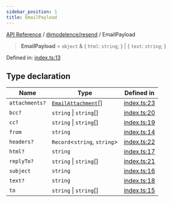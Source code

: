 ```yaml
---
sidebar_position: 1
title: EmailPayload
---
```


[API Reference](/api-reference/@modelence/resend/type-aliases/../../../index) / [@modelence/resend](/api-reference/@modelence/resend/type-aliases/../index) / EmailPayload

> **EmailPayload** = `object` & \{ `html`: `string`; \} \| \{ `text`: `string`; \}

Defined in: [index.ts:13](https://github.com/modelence/modelence/blob/532bd9d6d1803acfaae9221933b66252aeb7e028/packages/resend/src/index.ts#L13)

## Type declaration

| Name | Type | Defined in |
| ------ | ------ | ------ |
| `attachments?` | [`EmailAttachment`](/api-reference/@modelence/resend/type-aliases/EmailAttachment)[] | [index.ts:23](https://github.com/modelence/modelence/blob/532bd9d6d1803acfaae9221933b66252aeb7e028/packages/resend/src/index.ts#L23) |
| `bcc?` | `string` \| `string`[] | [index.ts:20](https://github.com/modelence/modelence/blob/532bd9d6d1803acfaae9221933b66252aeb7e028/packages/resend/src/index.ts#L20) |
| `cc?` | `string` \| `string`[] | [index.ts:19](https://github.com/modelence/modelence/blob/532bd9d6d1803acfaae9221933b66252aeb7e028/packages/resend/src/index.ts#L19) |
| `from` | `string` | [index.ts:14](https://github.com/modelence/modelence/blob/532bd9d6d1803acfaae9221933b66252aeb7e028/packages/resend/src/index.ts#L14) |
| `headers?` | `Record`\<`string`, `string`\> | [index.ts:22](https://github.com/modelence/modelence/blob/532bd9d6d1803acfaae9221933b66252aeb7e028/packages/resend/src/index.ts#L22) |
| `html?` | `string` | [index.ts:17](https://github.com/modelence/modelence/blob/532bd9d6d1803acfaae9221933b66252aeb7e028/packages/resend/src/index.ts#L17) |
| `replyTo?` | `string` \| `string`[] | [index.ts:21](https://github.com/modelence/modelence/blob/532bd9d6d1803acfaae9221933b66252aeb7e028/packages/resend/src/index.ts#L21) |
| `subject` | `string` | [index.ts:16](https://github.com/modelence/modelence/blob/532bd9d6d1803acfaae9221933b66252aeb7e028/packages/resend/src/index.ts#L16) |
| `text?` | `string` | [index.ts:18](https://github.com/modelence/modelence/blob/532bd9d6d1803acfaae9221933b66252aeb7e028/packages/resend/src/index.ts#L18) |
| `to` | `string` \| `string`[] | [index.ts:15](https://github.com/modelence/modelence/blob/532bd9d6d1803acfaae9221933b66252aeb7e028/packages/resend/src/index.ts#L15) |
